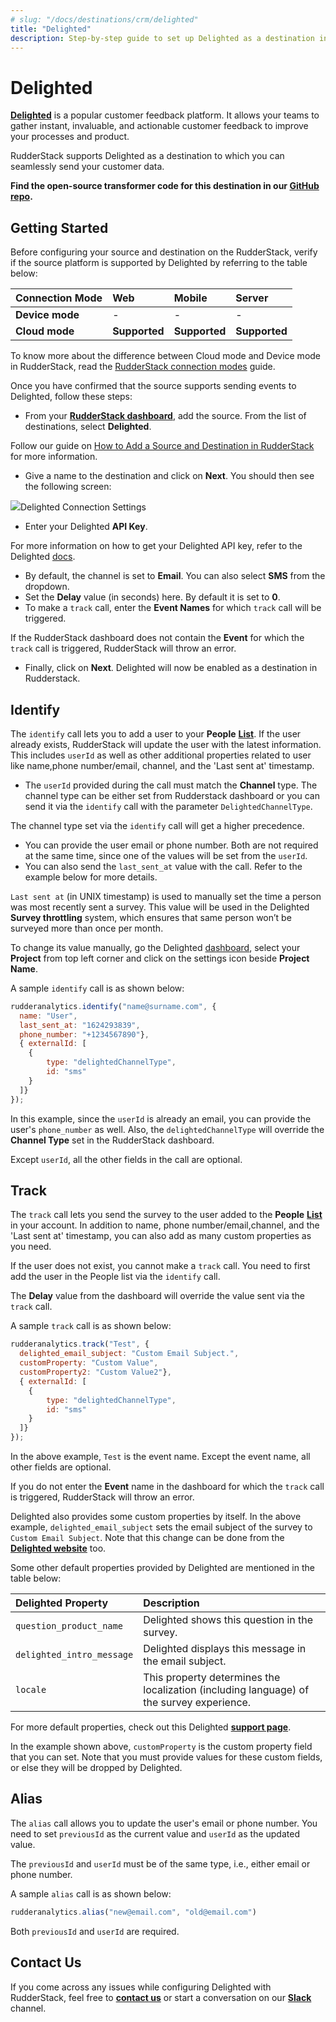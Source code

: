 ```yaml
---
# slug: "/docs/destinations/crm/delighted"
title: "Delighted"
description: Step-by-step guide to set up Delighted as a destination in RudderStack.
---
```


# Delighted

[**Delighted**](https://delighted.com/) is a popular customer feedback platform. It allows your teams to gather instant, invaluable, and actionable customer feedback to improve your processes and product.

RudderStack supports Delighted as a destination to which you can seamlessly send your customer data.

<div class="successBlock">

  **Find the open-source transformer code for this destination in our <a href="https://github.com/rudderlabs/rudder-transformer/tree/master/v0/destinations/delighted">GitHub repo</a>.**
</div>

## Getting Started

Before configuring your source and destination on the RudderStack, verify if the source platform is supported by Delighted by referring to the table below:

| **Connection Mode** | **Web**       | **Mobile**    | **Server**    |
| :------------------ | :------------ | :------------ | :------------ |
| **Device mode**     | -             | -             | -             |
| **Cloud** **mode**  | **Supported** | **Supported** | **Supported** |

<div class="infoBlock">

To know more about the difference between Cloud mode and Device mode in RudderStack, read the <a href="https://rudderstack.com/docs/connections/rudderstack-connection-modes/">RudderStack connection modes</a> guide.

</div>

Once you have confirmed that the source supports sending events to Delighted, follow these steps:

- From your [**RudderStack dashboard**](https://app.rudderstack.com/), add the source. From the list of destinations, select **Delighted**.

<div class="infoBlock">

Follow our guide on <a href="https://rudderstack.com/docs/connections/adding-source-and-destination-rudderstack/">How to Add a Source and Destination in RudderStack</a> for more information.

</div>

- Give a name to the destination and click on **Next**. You should then see the following screen:

<img src="../../../../images/assets/Delighted.png" /><span class="imageTitle">Delighted Connection Settings</span>

- Enter your Delighted **API Key**.

<div class="infoBlock">

For more information on how to get your Delighted API key, refer to the Delighted <a href="https://app.delighted.com/docs/api">docs</a>.

</div>

- By default, the channel is set to **Email**. You can also select **SMS** from the dropdown.
- Set the **Delay** value \(in seconds\) here. By default it is set to **0**.
- To make a `track` call, enter the **Event Names** for which `track` call will be triggered.

<div class="warningBlock">

If the RudderStack dashboard does not contain the **Event** for which the <code class="inline-code">track</code> call is triggered, RudderStack will throw an error.

</div>

- Finally, click on **Next**. Delighted will now be enabled as a destination in Rudderstack.

## Identify

The `identify` call lets you to add a user to your **People** [**List**](https://app.delighted.com/people). If the user already exists, RudderStack will update the user with the latest information. This includes `userId` as well as other additional properties related to user like name,phone number/email, channel, and the 'Last sent at' timestamp.

- The `userId` provided during the call must match the **Channel** type. The channel type can be either set from Rudderstack dashboard or you can send it via the `identify` call with the parameter `DelightedChannelType`.

<div class="infoBlock">

The channel type set via the <code class="inline-code">identify</code> call will get a higher precedence.

</div>

- You can provide the user email or phone number. Both are not required at the same time, since one of the values will be set from the `userId`.
- You can also send the `last_sent_at` value with the call. Refer to the example below for more details.

<div class="infoBlock">

<code class="inline-code">Last sent at</code> (in UNIX timestamp) is used to manually set the time a person was most recently sent a survey. This value will be used in the Delighted **Survey throttling** system, which ensures that same person won’t be surveyed more than once per month.

To change its value manually, go the Delighted <a href="https://app.delighted.com/dashboard">dashboard</a>, select your **Project** from top left corner and click on the settings icon beside **Project Name**.

</div>

A sample `identify` call is as shown below:

```javascript
rudderanalytics.identify("name@surname.com", {
  name: "User",
  last_sent_at: "1624293839",
  phone_number: "+1234567890"},
  { externalId: [
    {
        type: "delightedChannelType",
        id: "sms"
    }
  ]}
});
```

In this example, since the `userId` is already an email, you can provide the user's `phone_number` as well. Also, the `delightedChannelType` will override the **Channel Type** set in the RudderStack dashboard.

<div class="infoBlock">

Except <code class="inline-code">userId</code>, all the other fields in the call are optional.

</div>

## Track

The `track` call lets you send the survey to the user added to the **People** [**List**](https://app.delighted.com/people) in your account. In addition to name, phone number/email,channel, and the 'Last sent at' timestamp, you can also add as many custom properties as you need.

<div class="warningBlock">

If the user does not exist, you cannot make a <code class="inline-code">track</code> call. You need to first add the user in the People list via the <code class="inline-code">identify</code> call.

</div>

<div class="infoBlock">

The **Delay** value from the dashboard will override the value sent via the <code class="inline-code">track</code> call.

</div>

A sample `track` call is as shown below:

```javascript
rudderanalytics.track("Test", {
  delighted_email_subject: "Custom Email Subject.",
  customProperty: "Custom Value",
  customProperty2: "Custom Value2"},
  { externalId: [
    {
        type: "delightedChannelType",
        id: "sms"
    }
  ]}
});
```

In the above example, `Test` is the event name. Except the event name, all other fields are optional.

<div class="warningBlock">

If you do not enter the **Event** name in the dashboard for which the <code class="inline-code">track</code> call is triggered, RudderStack will throw an error.

</div>

Delighted also provides some custom properties by itself. In the above example, `delighted_email_subject` sets the email subject of the survey to `Custom Email Subject`. Note that this change can be done from the [**Delighted website**](https://app.delighted.com/platforms) too.

Some other default properties provided by Delighted are mentioned in the table below:

| **Delighted Property**    | **Description**                                                                            |
| :------------------------ | :----------------------------------------------------------------------------------------- |
| `question_product_name`   | Delighted shows this question in the survey.                                               |
| `delighted_intro_message` | Delighted displays this message in the email subject.                                      |
| `locale`                  | This property determines the localization \(including language\) of the survey experience. |

For more default properties, check out this Delighted [**support page**](https://help.delighted.com/article/577-special-properties).

In the example shown above, `customProperty` is the custom property field that you can set. Note that you must provide values for these custom fields, or else they will be dropped by Delighted.

## Alias

The `alias` call allows you to update the user's email or phone number. You need to set `previousId` as the current value and `userId` as the updated value.

<div class="infoBlock">

The <code class="inline-code">previousId</code> and <code class="inline-code">userId</code> must be of the same type, i.e., either email or phone number.

</div>

A sample `alias` call is as shown below:

```javascript
rudderanalytics.alias("new@email.com", "old@email.com")
```

<div class="infoBlock">

Both <code class="inline-code">previousId</code> and <code class="inline-code">userId</code> are required.

</div>

## Contact Us

If you come across any issues while configuring Delighted with RudderStack, feel free to [**contact us**](mailto:%20docs@rudderstack.com) or start a conversation on our [**Slack**](https://rudderstack.com/join-rudderstack-slack-community) channel.
